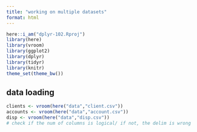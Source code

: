 ```yaml
---
title: "working on multiple datasets"
format: html
---
```


```r
here::i_am("dplyr-102.Rproj")
library(here)
library(vroom)
library(ggplot2)
library(dplyr)
library(tidyr)
library(knitr)
theme_set(theme_bw())
```

## data loading
```r
clients <- vroom(here("data","client.csv"))
accounts <- vroom(here("data","account.csv"))
disp <- vroom(here("data","disp.csv"))
# check if the num of columns is logical/ if not, the delim is wrong
```

